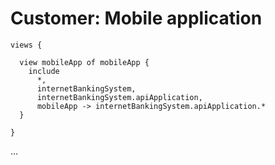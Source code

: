 
# Customer: Mobile application

```
views {

  view mobileApp of mobileApp {
    include
      *,
      internetBankingSystem,
      internetBankingSystem.apiApplication,
      mobileApp -> internetBankingSystem.apiApplication.*
  }

}
```

...




<LikeC4View viewId="mobileApp"/>

